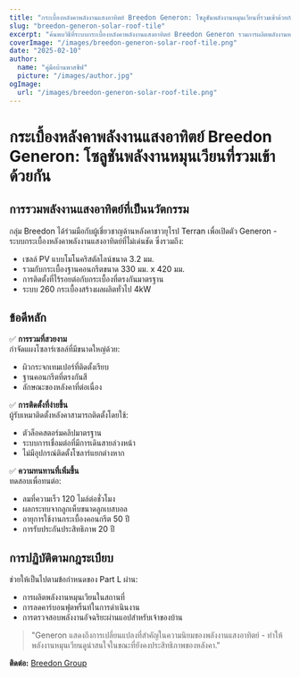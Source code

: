 ```yaml
---
title: "กระเบื้องหลังคาพลังงานแสงอาทิตย์ Breedon Generon: โซลูชันพลังงานหมุนเวียนที่รวมเข้าด้วยกัน"
slug: "breedon-generon-solar-roof-tile"
excerpt: "ค้นพบวิธีที่ระบบกระเบื้องหลังคาพลังงานแสงอาทิตย์ Breedon Generon รวมการผลิตพลังงานหมุนเวียนเข้ากับความสวยงามแบบดั้งเดิมของหลังคา"
coverImage: "/images/breedon-generon-solar-roof-tile.png"
date: "2025-02-10"
author:
  name: "คู่มือบ้านพาสซีฟ"
  picture: "/images/author.jpg"
ogImage:
  url: "/images/breedon-generon-solar-roof-tile.png"
---
```


# กระเบื้องหลังคาพลังงานแสงอาทิตย์ Breedon Generon: โซลูชันพลังงานหมุนเวียนที่รวมเข้าด้วยกัน

## การรวมพลังงานแสงอาทิตย์ที่เป็นนวัตกรรม

กลุ่ม Breedon ได้ร่วมมือกับผู้เชี่ยวชาญด้านหลังคาชาวยุโรป Terran เพื่อเปิดตัว Generon - ระบบกระเบื้องหลังคาพลังงานแสงอาทิตย์ที่ไม่เด่นชัด ซึ่งรวมถึง:

- เซลล์ PV แบบโมโนคริสตัลไลน์ขนาด 3.2 มม.
- รวมกับกระเบื้องฐานคอนกรีตขนาด 330 มม. x 420 มม.
- การติดตั้งที่ไร้รอยต่อกับกระเบื้องที่ตรงกันมาตรฐาน
- ระบบ 260 กระเบื้องสร้างผลผลิตทั่วไป 4kW

## ข้อดีหลัก

✅ **การรวมที่สวยงาม**  
กำจัดแผงโซลาร์เซลล์ที่มีขนาดใหญ่ด้วย:
- ผิวกระจกเทมเปอร์ที่ติดตั้งเรียบ
- ฐานคอนกรีตที่ตรงกันสี
- ลักษณะของหลังคาที่ต่อเนื่อง

✅ **การติดตั้งที่ง่ายขึ้น**  
ผู้รับเหมาติดตั้งหลังคาสามารถติดตั้งโดยใช้:
- ตัวล็อคสตอร์มคลิปมาตรฐาน
- ระบบการเชื่อมต่อที่มีการเดินสายล่วงหน้า
- ไม่มีอุปกรณ์ติดตั้งโซลาร์แยกต่างหาก

✅ **ความทนทานที่เพิ่มขึ้น**  
ทดสอบเพื่อทนต่อ:
- ลมที่ความเร็ว 120 ไมล์ต่อชั่วโมง
- ผลกระทบจากลูกเห็บขนาดลูกเบสบอล
- อายุการใช้งานกระเบื้องคอนกรีต 50 ปี
- การรับประกันประสิทธิภาพ 20 ปี

## การปฏิบัติตามกฎระเบียบ

ช่วยให้เป็นไปตามข้อกำหนดของ Part L ผ่าน:
- การผลิตพลังงานหมุนเวียนในสถานที่
- การลดคาร์บอนฟุตพริ้นท์ในการดำเนินงาน
- การตรวจสอบพลังงานอัจฉริยะผ่านแอปสำหรับเจ้าของบ้าน

> "Generon แสดงถึงการเปลี่ยนแปลงที่สำคัญในความนิยมของพลังงานแสงอาทิตย์ - ทำให้พลังงานหมุนเวียนดูน่าสนใจในขณะที่ยังคงประสิทธิภาพของหลังคา."  

**ติดต่อ:** [Breedon Group](https://www.breedongroup.com)